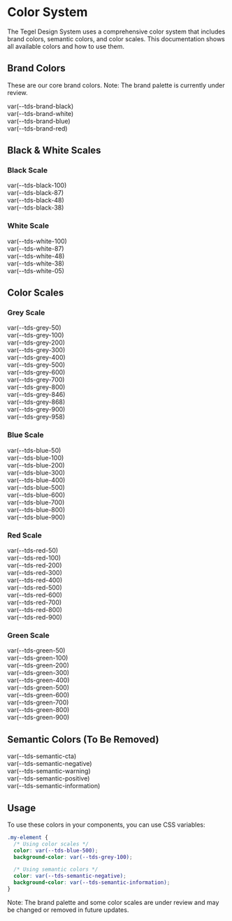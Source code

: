 
<Meta title="Foundations/Color System" />

<style>
{`
  .color-grid {
    display: flex;
    flex-direction: column;
    gap: 0px;
    margin-top: 48px;
    margin-bottom: 48px;
  }
  .color-item {
    display: flex;
    align-items: center;
    padding: 16px;
    color: white;
    min-height: 48px;
  }
  .color-item.light-text {
    color: #000;
  }
`}
</style>

# Color System

The Tegel Design System uses a comprehensive color system that includes brand colors, semantic colors, and color scales. This documentation shows all available colors and how to use them.

## Brand Colors

These are our core brand colors. Note: The brand palette is currently under review.

<div className="color-grid">
  <div className="color-item" style={{ backgroundColor: '#000' }}>var(--tds-brand-black)</div>
  <div className="color-item light-text" style={{ backgroundColor: '#fff', border: '1px solid #e5e5e5' }}>var(--tds-brand-white)</div>
  <div className="color-item" style={{ backgroundColor: '#041e42' }}>var(--tds-brand-blue)</div>
  <div className="color-item" style={{ backgroundColor: '#d6001c' }}>var(--tds-brand-red)</div>
</div>

## Black & White Scales

### Black Scale
<div className="color-grid">
  <div className="color-item" style={{ backgroundColor: 'rgb(0 0 0 / 100%)' }}>var(--tds-black-100)</div>
  <div className="color-item" style={{ backgroundColor: 'rgb(0 0 0 / 87%)' }}>var(--tds-black-87)</div>
  <div className="color-item" style={{ backgroundColor: 'rgb(0 0 0 / 48%)' }}>var(--tds-black-48)</div>
  <div className="color-item" style={{ backgroundColor: 'rgb(0 0 0 / 38%)' }}>var(--tds-black-38)</div>
</div>

### White Scale
<div className="color-grid">
  <div className="color-item light-text" style={{ backgroundColor: 'rgb(255 255 255 / 100%)', border: '1px solid #e5e5e5' }}>var(--tds-white-100)</div>
  <div className="color-item light-text" style={{ backgroundColor: 'rgb(255 255 255 / 87%)', border: '1px solid #e5e5e5' }}>var(--tds-white-87)</div>
  <div className="color-item light-text" style={{ backgroundColor: 'rgb(255 255 255 / 48%)', border: '1px solid #e5e5e5' }}>var(--tds-white-48)</div>
  <div className="color-item light-text" style={{ backgroundColor: 'rgb(255 255 255 / 38%)', border: '1px solid #e5e5e5' }}>var(--tds-white-38)</div>
  <div className="color-item light-text" style={{ backgroundColor: 'rgb(255 255 255 / 5%)', border: '1px solid #e5e5e5' }}>var(--tds-white-05)</div>
</div>

## Color Scales

### Grey Scale
<div className="color-grid">
  <div className="color-item light-text" style={{ backgroundColor: '#f9fafb' }}>var(--tds-grey-50)</div>
  <div className="color-item light-text" style={{ backgroundColor: '#edeff3' }}>var(--tds-grey-100)</div>
  <div className="color-item light-text" style={{ backgroundColor: '#e7e9ee' }}>var(--tds-grey-200)</div>
  <div className="color-item light-text" style={{ backgroundColor: '#dbdfe6' }}>var(--tds-grey-300)</div>
  <div className="color-item light-text" style={{ backgroundColor: '#cdd1db' }}>var(--tds-grey-400)</div>
  <div className="color-item light-text" style={{ backgroundColor: '#b0b7c4' }}>var(--tds-grey-500)</div>
  <div className="color-item" style={{ backgroundColor: '#868fa2' }}>var(--tds-grey-600)</div>
  <div className="color-item" style={{ backgroundColor: '#56657a' }}>var(--tds-grey-700)</div>
  <div className="color-item" style={{ backgroundColor: '#37414f' }}>var(--tds-grey-800)</div>
  <div className="color-item" style={{ backgroundColor: '#2b323d' }}>var(--tds-grey-846)</div>
  <div className="color-item" style={{ backgroundColor: '#242a33' }}>var(--tds-grey-868)</div>
  <div className="color-item" style={{ backgroundColor: '#1d2229' }}>var(--tds-grey-900)</div>
  <div className="color-item" style={{ backgroundColor: '#0d0f13' }}>var(--tds-grey-958)</div>
</div>

### Blue Scale
<div className="color-grid">
  <div className="color-item light-text" style={{ backgroundColor: '#e4e9f1' }}>var(--tds-blue-50)</div>
  <div className="color-item light-text" style={{ backgroundColor: '#bacde8' }}>var(--tds-blue-100)</div>
  <div className="color-item light-text" style={{ backgroundColor: '#87afe8' }}>var(--tds-blue-200)</div>
  <div className="color-item" style={{ backgroundColor: '#4a89f3' }}>var(--tds-blue-300)</div>
  <div className="color-item" style={{ backgroundColor: '#2b70d3' }}>var(--tds-blue-400)</div>
  <div className="color-item" style={{ backgroundColor: '#2058a8' }}>var(--tds-blue-500)</div>
  <div className="color-item" style={{ backgroundColor: '#16417f' }}>var(--tds-blue-600)</div>
  <div className="color-item" style={{ backgroundColor: '#0f3263' }}>var(--tds-blue-700)</div>
  <div className="color-item" style={{ backgroundColor: '#041e42' }}>var(--tds-blue-800)</div>
  <div className="color-item" style={{ backgroundColor: '#001533' }}>var(--tds-blue-900)</div>
</div>

### Red Scale
<div className="color-grid">
  <div className="color-item light-text" style={{ backgroundColor: '#fdf4f5' }}>var(--tds-red-50)</div>
  <div className="color-item light-text" style={{ backgroundColor: '#fadbdc' }}>var(--tds-red-100)</div>
  <div className="color-item light-text" style={{ backgroundColor: '#f8b6b7' }}>var(--tds-red-200)</div>
  <div className="color-item light-text" style={{ backgroundColor: '#f58e90' }}>var(--tds-red-300)</div>
  <div className="color-item" style={{ backgroundColor: '#f35359' }}>var(--tds-red-400)</div>
  <div className="color-item" style={{ backgroundColor: '#de2b36' }}>var(--tds-red-500)</div>
  <div className="color-item" style={{ backgroundColor: '#d6001c' }}>var(--tds-red-600)</div>
  <div className="color-item" style={{ backgroundColor: '#950a16' }}>var(--tds-red-700)</div>
  <div className="color-item" style={{ backgroundColor: '#6a080f' }}>var(--tds-red-800)</div>
  <div className="color-item" style={{ backgroundColor: '#450307' }}>var(--tds-red-900)</div>
</div>

### Green Scale
<div className="color-grid">
  <div className="color-item light-text" style={{ backgroundColor: '#f1f8f2' }}>var(--tds-green-50)</div>
  <div className="color-item light-text" style={{ backgroundColor: '#caebd0' }}>var(--tds-green-100)</div>
  <div className="color-item light-text" style={{ backgroundColor: '#a6d1ad' }}>var(--tds-green-200)</div>
  <div className="color-item light-text" style={{ backgroundColor: '#89b691' }}>var(--tds-green-300)</div>
  <div className="color-item" style={{ backgroundColor: '#539e63' }}>var(--tds-green-400)</div>
  <div className="color-item" style={{ backgroundColor: '#438151' }}>var(--tds-green-500)</div>
  <div className="color-item" style={{ backgroundColor: '#386e44' }}>var(--tds-green-600)</div>
  <div className="color-item" style={{ backgroundColor: '#2c5234' }}>var(--tds-green-700)</div>
  <div className="color-item" style={{ backgroundColor: '#1c3822' }}>var(--tds-green-800)</div>
  <div className="color-item" style={{ backgroundColor: '#112616' }}>var(--tds-green-900)</div>
</div>

## Semantic Colors (To Be Removed)

<div className="color-grid">
  <div className="color-item" style={{ backgroundColor: '#0f3263' }}>var(--tds-semantic-cta)</div>
  <div className="color-item" style={{ backgroundColor: '#ff2340' }}>var(--tds-semantic-negative)</div>
  <div className="color-item light-text" style={{ backgroundColor: '#f1c21b' }}>var(--tds-semantic-warning)</div>
  <div className="color-item" style={{ backgroundColor: '#1dab8b' }}>var(--tds-semantic-positive)</div>
  <div className="color-item" style={{ backgroundColor: '#2b70d3' }}>var(--tds-semantic-information)</div>
</div>

## Usage

To use these colors in your components, you can use CSS variables:

```css
.my-element {
  /* Using color scales */
  color: var(--tds-blue-500);
  background-color: var(--tds-grey-100);

  /* Using semantic colors */
  color: var(--tds-semantic-negative);
  background-color: var(--tds-semantic-information);
}
```

Note: The brand palette and some color scales are under review and may be changed or removed in future updates.
